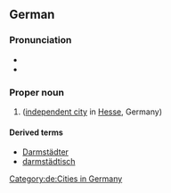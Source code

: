 ==German==
{{wikipedia}}
{{wikipedia|lang=de}}

===Pronunciation===
* {{IPA|lang=de|/daʁmʃtat/}}
* {{audio|De-Darmstadt.ogg|Audio|lang=de}}

===Proper noun===
{{de-proper noun|n|Darmstadts}}

# {{l|en|Darmstadt}} ([[independent city]] in [[Hesse]], Germany)

====Derived terms====
* [[Darmstädter]]
* [[darmstädtisch]]

[[Category:de:Cities in Germany]]